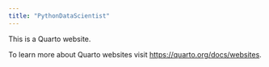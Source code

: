 ```yaml
---
title: "PythonDataScientist"
---
```


This is a Quarto website.

To learn more about Quarto websites visit <https://quarto.org/docs/websites>.


